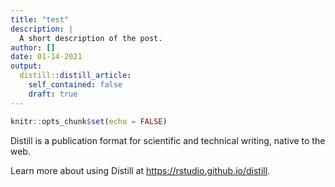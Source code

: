 ```yaml
---
title: "test"
description: |
  A short description of the post.
author: []
date: 01-14-2021
output:
  distill::distill_article:
    self_contained: false
    draft: true
---
```



```r
knitr::opts_chunk$set(echo = FALSE)
```

Distill is a publication format for scientific and technical writing, native to the web.

Learn more about using Distill at <https://rstudio.github.io/distill>.


